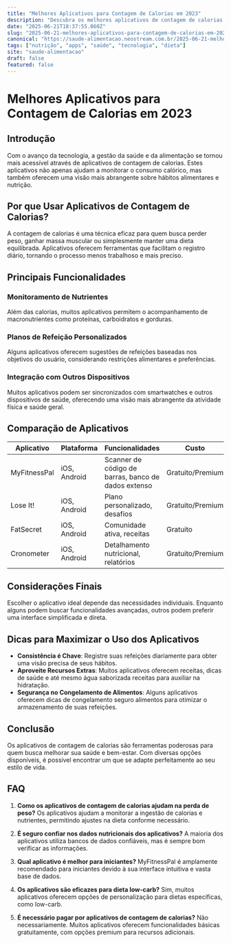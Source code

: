 ```yaml
---
title: "Melhores Aplicativos para Contagem de Calorias em 2023"
description: "Descubra os melhores aplicativos de contagem de calorias para gerenciar sua dieta e saúde em 2023. Veja análises detalhadas e dicas de uso."
date: "2025-06-21T18:37:55.060Z"
slug: "2025-06-21-melhores-aplicativos-para-contagem-de-calorias-em-2023"
canonical: "https://saude-alimentacao.neostream.com.br/2025-06-21-melhores-aplicativos-para-contagem-de-calorias-em-2023"
tags: ["nutrição", "apps", "saúde", "tecnologia", "dieta"]
site: "saude-alimentacao"
draft: false
featured: false
---
```


# Melhores Aplicativos para Contagem de Calorias em 2023

## Introdução

Com o avanço da tecnologia, a gestão da saúde e da alimentação se tornou mais acessível através de aplicativos de contagem de calorias. Estes aplicativos não apenas ajudam a monitorar o consumo calórico, mas também oferecem uma visão mais abrangente sobre hábitos alimentares e nutrição.

## Por que Usar Aplicativos de Contagem de Calorias?

A contagem de calorias é uma técnica eficaz para quem busca perder peso, ganhar massa muscular ou simplesmente manter uma dieta equilibrada. Aplicativos oferecem ferramentas que facilitam o registro diário, tornando o processo menos trabalhoso e mais preciso.

## Principais Funcionalidades

### Monitoramento de Nutrientes

Além das calorias, muitos aplicativos permitem o acompanhamento de macronutrientes como proteínas, carboidratos e gorduras.

### Planos de Refeição Personalizados

Alguns aplicativos oferecem sugestões de refeições baseadas nos objetivos do usuário, considerando restrições alimentares e preferências.

### Integração com Outros Dispositivos

Muitos aplicativos podem ser sincronizados com smartwatches e outros dispositivos de saúde, oferecendo uma visão mais abrangente da atividade física e saúde geral.

## Comparação de Aplicativos

| Aplicativo | Plataforma | Funcionalidades | Custo |
|------------|------------|------------------|-------|
| MyFitnessPal | iOS, Android | Scanner de código de barras, banco de dados extenso | Gratuito/Premium |
| Lose It! | iOS, Android | Plano personalizado, desafios | Gratuito/Premium |
| FatSecret | iOS, Android | Comunidade ativa, receitas | Gratuito |
| Cronometer | iOS, Android | Detalhamento nutricional, relatórios | Gratuito/Premium |

## Considerações Finais

Escolher o aplicativo ideal depende das necessidades individuais. Enquanto alguns podem buscar funcionalidades avançadas, outros podem preferir uma interface simplificada e direta.

## Dicas para Maximizar o Uso dos Aplicativos

- **Consistência é Chave**: Registre suas refeições diariamente para obter uma visão precisa de seus hábitos.
- **Aproveite Recursos Extras**: Muitos aplicativos oferecem receitas, dicas de saúde e até mesmo água saborizada receitas para auxiliar na hidratação.
- **Segurança no Congelamento de Alimentos**: Alguns aplicativos oferecem dicas de congelamento seguro alimentos para otimizar o armazenamento de suas refeições.

## Conclusão

Os aplicativos de contagem de calorias são ferramentas poderosas para quem busca melhorar sua saúde e bem-estar. Com diversas opções disponíveis, é possível encontrar um que se adapte perfeitamente ao seu estilo de vida.

## FAQ

1. **Como os aplicativos de contagem de calorias ajudam na perda de peso?**
   Os aplicativos ajudam a monitorar a ingestão de calorias e nutrientes, permitindo ajustes na dieta conforme necessário.

2. **É seguro confiar nos dados nutricionais dos aplicativos?**
   A maioria dos aplicativos utiliza bancos de dados confiáveis, mas é sempre bom verificar as informações.

3. **Qual aplicativo é melhor para iniciantes?**
   MyFitnessPal é amplamente recomendado para iniciantes devido à sua interface intuitiva e vasta base de dados.

4. **Os aplicativos são eficazes para dieta low-carb?**
   Sim, muitos aplicativos oferecem opções de personalização para dietas específicas, como low-carb.

5. **É necessário pagar por aplicativos de contagem de calorias?**
   Não necessariamente. Muitos aplicativos oferecem funcionalidades básicas gratuitamente, com opções premium para recursos adicionais.